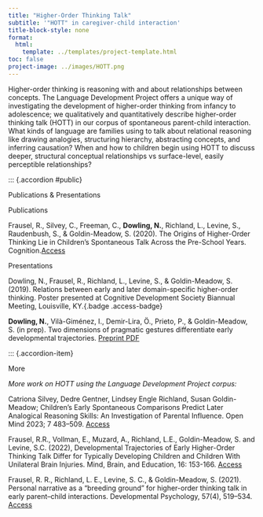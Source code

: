 ```yaml
---
title: "Higher-Order Thinking Talk"
subtitle: '"HOTT" in caregiver-child interaction'
title-block-style: none
format:
  html:
    template: ../templates/project-template.html
toc: false
project-image: ../images/HOTT.png
---
```


Higher-order thinking is reasoning with and about relationships between concepts. The Language Development Project offers a unique way of investigating the development of higher-order thinking from infancy to adolescence; we qualitatively and quantitatively describe higher-order thinking talk (HOTT) in our corpus of spontaneous parent-child interaction. What kinds of language are families using to talk about relational reasoning like drawing analogies, structuring hierarchy, abstracting concepts, and inferring causation? When and how to children begin using HOTT to discuss deeper, structural conceptual relationships vs surface-level, easily perceptible relationships?


::: {.accordion #public} 

::: {.accordion-item}
::: {.accordion-header .titlebox}

Publications & Presentations

:::
:::

::: {.accordion-item}

::: {.accordion-header}
::: {.accordion-button .collapsed .lightbox4 type="button" data-bs-toggle="collapse" data-bs-target="#publications" aria-expanded="false" aria-controls="publications"}

Publications

:::
:::

::: {#publications .accordion-collapse .collapse data-bs-parent="#public"}
::: {.accordion-body}

Frausel, R., Silvey, C., Freeman, C., **Dowling, N.**, Richland, L., Levine, S., Raudenbush, S., & Goldin-Meadow, S. (2020). The Origins of Higher-Order Thinking Lie in Children's Spontaneous Talk Across the Pre-School Years. Cognition.[Access](https://www.sciencedirect.com/science/article/pii/S0010027720300937){.badge .access-badge}

:::
:::
:::


::: {.accordion-item}

::: {.accordion-header}
::: {.accordion-button .collapsed .mainbox4 type="button" data-bs-toggle="collapse" data-bs-target="#presentations" aria-expanded="false" aria-controls="presentations"}

Presentations

:::
:::

::: {#inprep .accordion-collapse .collapse data-bs-parent="#public"}
::: {.accordion-body}

Dowling, N., Frausel, R., Richland, L., Levine, S., & Goldin-Meadow, S. (2019). Relations between early and later domain-specific higher-order thinking. Poster presented at Cognitive Development Society Biannual Meeting, Louisville, KY.{.badge .access-badge}

**Dowling, N.**, Vilà-Giménez, I., Demir-Lira, Ö., Prieto, P., & Goldin-Meadow, S. (in prep). Two dimensions of pragmatic gestures differentiate early developmental trajectories. 
[Preprint PDF](files/Dowling_DIMENSIONS_PREPRINT.pdf){.badge .access-badge}

:::
:::
:::


::: {.accordion-item}

::: {.accordion-header}
::: {.accordion-button .collapsed .darkbox4 type="button" data-bs-toggle="collapse" data-bs-target="#moreHOTT" aria-expanded="false" aria-controls="moreHOTT"}

More

:::
:::

::: {#moreHOTT .accordion-collapse .collapse data-bs-parent="#public"}
::: {.accordion-body}

*More work on HOTT using the Language Development Project corpus:*

Catriona Silvey, Dedre Gentner, Lindsey Engle Richland, Susan Goldin-Meadow; Children’s Early Spontaneous Comparisons Predict Later Analogical Reasoning Skills: An Investigation of Parental Influence. Open Mind 2023; 7 483–509. [Access](https://direct.mit.edu/opmi/article/doi/10.1162/opmi_a_00093/116983){.badge .access-badge}

Frausel, R.R., Vollman, E., Muzard, A., Richland, L.E., Goldin-Meadow, S. and Levine, S.C. (2022), Developmental Trajectories of Early Higher-Order Thinking Talk Differ for Typically Developing Children and Children With Unilateral Brain Injuries. Mind, Brain, and Education, 16: 153-166. [Access](https://doi.org/10.1111/mbe.12301){.badge .access-badge}

Frausel, R. R., Richland, L. E., Levine, S. C., & Goldin-Meadow, S. (2021). Personal narrative as a “breeding ground” for higher-order thinking talk in early parent–child interactions. Developmental Psychology, 57(4), 519–534. [Access](https://www.sciencedirect.com/science/article/pii/S0010027720300937){.badge .access-badge}




:::
:::